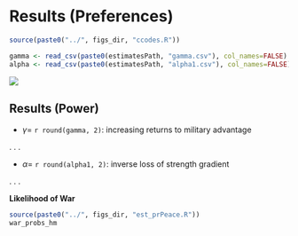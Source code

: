 # Results (Preferences) {id="results"}

```r

source(paste0("../", figs_dir, "ccodes.R"))

gamma <- read_csv(paste0(estimatesPath, "gamma.csv"), col_names=FALSE) %>% pull(.)
alpha <- read_csv(paste0(estimatesPath, "alpha1.csv"), col_names=FALSE) %>% pull(.)

```

![](`r paste0(figs_dir, v_est_table_path)`)

## Results (Power)

- $\gamma =$ `r round(gamma, 2)`: increasing returns to military advantage

. . . 

- $\alpha =$ `r round(alpha1, 2)`: inverse loss of strength gradient

. . . 

**Likelihood of War**

```r

source(paste0("../", figs_dir, "est_prPeace.R"))
war_probs_hm

```